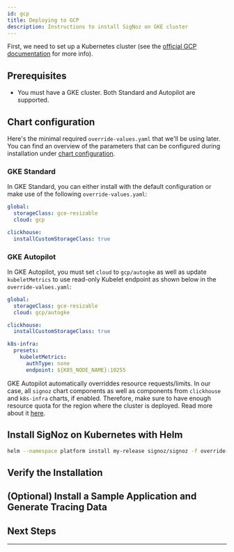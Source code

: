 ```yaml
---
id: gcp
title: Deploying to GCP
description: Instructions to install SigNoz on GKE cluster
---
```



<SigNozCloud />

First, we need to set up a Kubernetes cluster (see the [official GCP documentation][1]
for more info).

<K8sComponents />

## Prerequisites

- You must have a GKE cluster. Both Standard and Autopilot are supported.

<CommonPrerequisites />

## Chart configuration

Here's the minimal required `override-values.yaml` that we'll be using later. You can find
an overview of the parameters that can be configured during installation under
[chart configuration][2].

### GKE Standard

In GKE Standard, you can either install with the default configuration or make
use of the following `override-values.yaml`:

```yaml
global:
  storageClass: gce-resizable
  cloud: gcp

clickhouse:
  installCustomStorageClass: true
```

### GKE Autopilot

In GKE Autopilot, you must set `cloud` to `gcp/autogke` as well as
update `kubeletMetrics` to use read-only Kubelet endpoint as shown
below in the `override-values.yaml`:

```yaml
global:
  storageClass: gce-resizable
  cloud: gcp/autogke

clickhouse:
  installCustomStorageClass: true

k8s-infra:
  presets:
    kubeletMetrics:
      authType: none
      endpoint: ${K8S_NODE_NAME}:10255
```

GKE Autopilot automatically overriddes resource requests/limits. In our case,
all `signoz` chart components as well as components from `clickhouse` and
`k8s-infra` charts, if enabled. Therefore, make sure to have enough resource
quota for the region where the cluster is deployed. Read more about it [here][3].

<StorageClass />

## Install SigNoz on Kubernetes with Helm

<InstallSigNozPart1 />

  ```bash
  helm --namespace platform install my-release signoz/signoz -f override-values.yaml
  ```

<InstallSigNozPart2 />

## Verify the Installation

<VerifyInstallation />

## (Optional) Install a Sample Application and Generate Tracing Data

<K8sHotrod />

## Next Steps

<NextSteps />

---

[1]: https://cloud.google.com/kubernetes-engine/
[2]: https://github.com/SigNoz/charts/tree/main/charts/signoz#configuration
[3]: https://cloud.google.com/kubernetes-engine/docs/concepts/autopilot-resource-requests#defaults